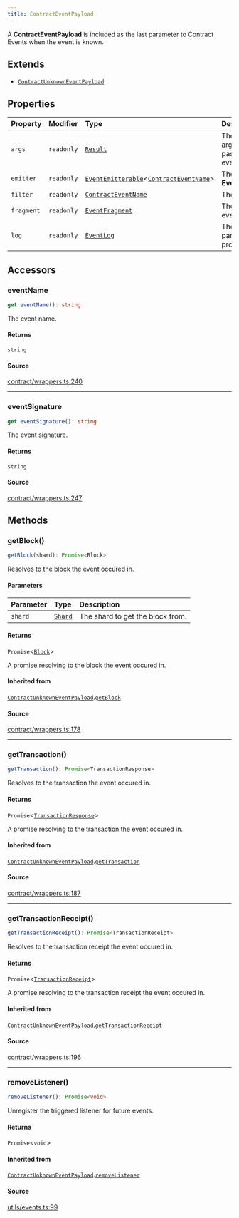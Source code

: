 ```yaml
---
title: ContractEventPayload
---
```


A **ContractEventPayload** is included as the last parameter to Contract Events when the event is known.

## Extends

- [`ContractUnknownEventPayload`](/content/classes/ContractUnknownEventPayload)

## Properties

| Property | Modifier | Type | Description | Overrides | Inherited from |
| :------ | :------ | :------ | :------ | :------ | :------ |
| `args` | `readonly` | [`Result`](/content/classes/Result) | The parsed arguments passed to the event by `emit`. | - | - |
| `emitter` | `readonly` | [`EventEmitterable`](/content/interfaces/EventEmitterable)\<[`ContractEventName`](/content/type-aliases/ContractEventName)\> | The **EventEmitterable**. | [`ContractUnknownEventPayload`](/content/classes/ContractUnknownEventPayload).`emitter` | [`ContractUnknownEventPayload`](/content/classes/ContractUnknownEventPayload).`emitter` |
| `filter` | `readonly` | [`ContractEventName`](/content/type-aliases/ContractEventName) | The event filter. | [`ContractUnknownEventPayload`](/content/classes/ContractUnknownEventPayload).`filter` | [`ContractUnknownEventPayload`](/content/classes/ContractUnknownEventPayload).`filter` |
| `fragment` | `readonly` | [`EventFragment`](/content/classes/EventFragment) | The matching event. | - | - |
| `log` | `readonly` | [`EventLog`](/content/classes/EventLog) | The log, with parsed properties. | [`ContractUnknownEventPayload`](/content/classes/ContractUnknownEventPayload).`log` | [`ContractUnknownEventPayload`](/content/classes/ContractUnknownEventPayload).`log` |

## Accessors

### eventName

```ts
get eventName(): string
```

The event name.

#### Returns

`string`

#### Source

[contract/wrappers.ts:240](https://github.com/dominant-strategies/quais.js/blob/40f3917383e9421179ebdbc4076b907a7d088144/src/contract/wrappers.ts#L240)

***

### eventSignature

```ts
get eventSignature(): string
```

The event signature.

#### Returns

`string`

#### Source

[contract/wrappers.ts:247](https://github.com/dominant-strategies/quais.js/blob/40f3917383e9421179ebdbc4076b907a7d088144/src/contract/wrappers.ts#L247)

## Methods

### getBlock()

```ts
getBlock(shard): Promise<Block>
```

Resolves to the block the event occured in.

#### Parameters

| Parameter | Type | Description |
| :------ | :------ | :------ |
| `shard` | [`Shard`](/content/enumerations/Shard) | The shard to get the block from. |

#### Returns

`Promise`\<[`Block`](/content/classes/Block)\>

A promise resolving to the block the event occured in.

#### Inherited from

[`ContractUnknownEventPayload`](/content/classes/ContractUnknownEventPayload).[`getBlock`](/content/classes/ContractUnknownEventPayload#getblock)

#### Source

[contract/wrappers.ts:178](https://github.com/dominant-strategies/quais.js/blob/40f3917383e9421179ebdbc4076b907a7d088144/src/contract/wrappers.ts#L178)

***

### getTransaction()

```ts
getTransaction(): Promise<TransactionResponse>
```

Resolves to the transaction the event occured in.

#### Returns

`Promise`\<[`TransactionResponse`](/content/type-aliases/TransactionResponse)\>

A promise resolving to the transaction the event occured in.

#### Inherited from

[`ContractUnknownEventPayload`](/content/classes/ContractUnknownEventPayload).[`getTransaction`](/content/classes/ContractUnknownEventPayload#gettransaction)

#### Source

[contract/wrappers.ts:187](https://github.com/dominant-strategies/quais.js/blob/40f3917383e9421179ebdbc4076b907a7d088144/src/contract/wrappers.ts#L187)

***

### getTransactionReceipt()

```ts
getTransactionReceipt(): Promise<TransactionReceipt>
```

Resolves to the transaction receipt the event occured in.

#### Returns

`Promise`\<[`TransactionReceipt`](/content/classes/TransactionReceipt)\>

A promise resolving to the transaction receipt the event occured in.

#### Inherited from

[`ContractUnknownEventPayload`](/content/classes/ContractUnknownEventPayload).[`getTransactionReceipt`](/content/classes/ContractUnknownEventPayload#gettransactionreceipt)

#### Source

[contract/wrappers.ts:196](https://github.com/dominant-strategies/quais.js/blob/40f3917383e9421179ebdbc4076b907a7d088144/src/contract/wrappers.ts#L196)

***

### removeListener()

```ts
removeListener(): Promise<void>
```

Unregister the triggered listener for future events.

#### Returns

`Promise`\<`void`\>

#### Inherited from

[`ContractUnknownEventPayload`](/content/classes/ContractUnknownEventPayload).[`removeListener`](/content/classes/ContractUnknownEventPayload#removelistener)

#### Source

[utils/events.ts:99](https://github.com/dominant-strategies/quais.js/blob/40f3917383e9421179ebdbc4076b907a7d088144/src/utils/events.ts#L99)
